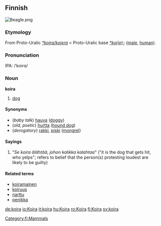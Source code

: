 ==Finnish==
[[Image:Beagle.png|thumb]]
{{Finnish index|ko}}

===Etymology===
From Proto-Uralic ''[[*kojra/kojera]]'' < Proto-Uralic base ''[[*koj(e)-]]'' ([[male]], [[human]]).

===Pronunciation===
IPA: /ˈkoirɑ/

===Noun===
'''koira'''

#[[dog]]



====Synonyms====
*(''baby talk'') [[hauva]] ([[doggy]])
*(''old, poetic'') [[hurtta]] ([[hound dog]])
*(''derogatory'') [[rakki]], [[piski]] ([[mongrel]])

====Sayings====
#"''Se koira älähtää, johon kalikka kalahtaa''" ("it is the dog that gets hit, who yelps"; refers to belief that the person(s) protesting loudest are likely to be guilty)

====Related terms====
*[[koiramainen]]
*[[koiruus]]
*[[narttu]]
*[[penikka]]

[[Category:fi:Mammals]]

[[de:koira]]
[[io:Koira]]
[[it:koira]]
[[hu:Koira]]
[[ro:Koira]]
[[fi:Koira]]
[[sv:koira]]